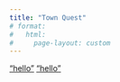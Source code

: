 ```yaml
---
title: "Town Quest"
# format: 
#   html:
#     page-layout: custom
---
```


["hello"](map.jpg)
["hello"](map2.png)